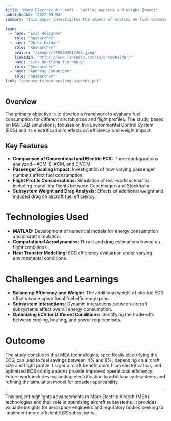 ```yaml
---
title: "More Electric Aircraft - Scaling Aspects and Weight Impact"
publishedAt: "2022-09-04"
summary: "This paper investigates the impact of scaling on fuel consumption for More Electric Aircraft (MEA) by comparing conventional and electrical subsystems."

team:
  - name: "Emil Holmgren"
    role: "Researcher"
  - name: "Dhruv Haldar"
    role: "Researcher"
    avatar: "/images/1700894012265.jpeg"
    linkedIn: "https://www.linkedin.com/in/dhruvhaldar/"
  - name: "Lina Bertling Tjernberg"
    role: "Researcher"
  - name: "Andreas Johansson"
    role: "Researcher"
link: "/documents/mea-scaling-aspects.pdf"
---
```


## Overview

The primary objective is to develop a framework to evaluate fuel consumption for different aircraft sizes and flight profiles. The study, based on MATLAB simulations, focuses on the Environmental Control System (ECS) and its electrification's effects on efficiency and weight impact.

## Key Features

- **Comparison of Conventional and Electric ECS:** Three configurations analyzed—ACM, E-ACM, and E-VCM.
- **Passenger Scaling Impact:** Investigation of how varying passenger numbers affect fuel consumption.
- **Flight Profile Considerations:** Simulation of real-world scenarios, including round-trip flights between Copenhagen and Stockholm.
- **Subsystem Weight and Drag Analysis:** Effects of additional weight and induced drag on aircraft fuel efficiency.

# Technologies Used

- **MATLAB:** Development of numerical models for energy consumption and aircraft simulation.
- **Computational Aerodynamics:** Thrust and drag estimations based on flight conditions.
- **Heat Transfer Modelling:** ECS efficiency evaluation under varying environmental conditions.

# Challenges and Learnings

- **Balancing Efficiency and Weight:** The additional weight of electric ECS offsets some operational fuel efficiency gains.
- **Subsystem Interactions:** Dynamic interactions between aircraft subsystems affect overall energy consumption.
- **Optimizing ECS for Different Conditions:** Identifying the trade-offs between cooling, heating, and power requirements.

# Outcome

The study concludes that MEA technologies, specifically electrifying the ECS, can lead to fuel savings between 4% and 8%, depending on aircraft size and flight profile. Larger aircraft benefit more from electrification, and optimized ECS configurations provide improved operational efficiency. Future work includes expanding electrification to additional subsystems and refining the simulation model for broader applicability.

---

This project highlights advancements in More Electric Aircraft (MEA) technologies and their role in optimizing aircraft subsystems. It provides valuable insights for aerospace engineers and regulatory bodies seeking to implement more efficient ECS subsystems.